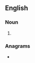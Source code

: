 {{also|femto-meters}}
==English==

===Noun===
{{head|en|noun form}}

# {{plural of|femtometer|lang=en}}

===Anagrams===
* {{anagrams|en|a=eeefmmorstt|femtometres}}